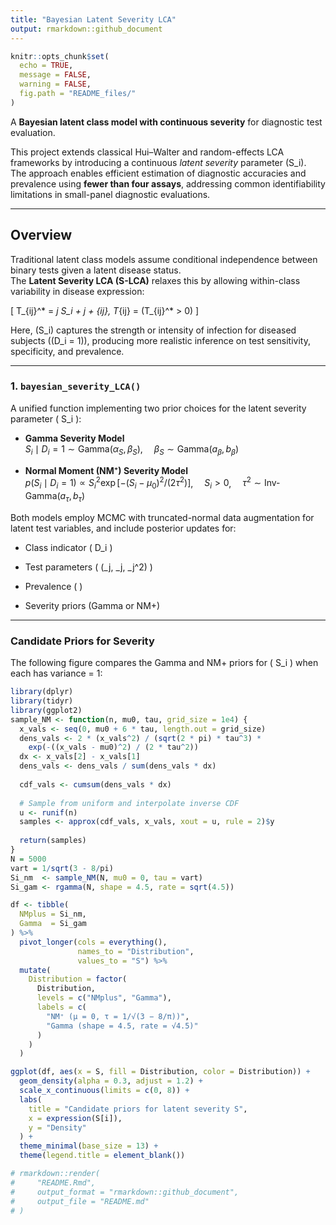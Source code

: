 ```yaml
---
title: "Bayesian Latent Severity LCA"
output: rmarkdown::github_document
---
```


```r
knitr::opts_chunk$set(
  echo = TRUE,
  message = FALSE,
  warning = FALSE,
  fig.path = "README_files/"
)
```


A **Bayesian latent class model with continuous severity** for diagnostic test evaluation.

This project extends classical Hui–Walter and random-effects LCA frameworks by introducing a continuous *latent severity* parameter \(S_i\).  
The approach enables efficient estimation of diagnostic accuracies and prevalence using **fewer than four assays**, addressing common identifiability limitations in small-panel diagnostic evaluations.


---

## Overview

Traditional latent class models assume conditional independence between binary tests given a latent disease status.  
The **Latent Severity LCA (S-LCA)** relaxes this by allowing within-class variability in disease expression:

\[
T_{ij}^* = \beta_j S_i + \gamma_j + \varepsilon_{ij}, 
\qquad T_{ij} = \mathbb{I}(T_{ij}^* > 0)
\]

Here, \(S_i\) captures the strength or intensity of infection for diseased subjects (\(D_i = 1\)), producing more realistic inference on test sensitivity, specificity, and prevalence.

---

### 1. `bayesian_severity_LCA()`

A unified function implementing two prior choices for the latent severity parameter \( S_i \):

- **Gamma Severity Model**  
  $S_i \mid D_i = 1 \sim \mathrm{Gamma}(\alpha_S, \beta_S)$, 
  $\beta_S \sim \mathrm{Gamma}(a_\beta, b_\beta)$

- **Normal Moment (NM⁺) Severity Model**  
  $p(S_i \mid D_i = 1) \propto S_i^2 \exp[-(S_i - \mu_0)^2 / (2\tau^2)]$, 
  $S_i > 0$, 
  $\tau^2 \sim \mathrm{Inv\text{-}Gamma}(a_\tau, b_\tau)$

Both models employ MCMC with truncated-normal data augmentation for latent test variables, and include posterior updates for:

- Class indicator \( D_i \)

- Test parameters \( (\beta_j, \gamma_j, \sigma_j^2) \)

- Prevalence \( \rho \)

- Severity priors (Gamma or NM+)

---

### Candidate Priors for Severity

The following figure compares the Gamma and NM+ priors for \( S_i \) when each has variance = 1:

```r
library(dplyr)
library(tidyr)
library(ggplot2)
sample_NM <- function(n, mu0, tau, grid_size = 1e4) {
  x_vals <- seq(0, mu0 + 6 * tau, length.out = grid_size)
  dens_vals <- 2 * (x_vals^2) / (sqrt(2 * pi) * tau^3) * 
    exp(-((x_vals - mu0)^2) / (2 * tau^2))
  dx <- x_vals[2] - x_vals[1]
  dens_vals <- dens_vals / sum(dens_vals * dx)
  
  cdf_vals <- cumsum(dens_vals * dx)
  
  # Sample from uniform and interpolate inverse CDF
  u <- runif(n)
  samples <- approx(cdf_vals, x_vals, xout = u, rule = 2)$y
  
  return(samples)
}
N = 5000
vart = 1/sqrt(3 - 8/pi)
Si_nm  <- sample_NM(N, mu0 = 0, tau = vart)          
Si_gam <- rgamma(N, shape = 4.5, rate = sqrt(4.5))                

df <- tibble(
  NMplus = Si_nm,
  Gamma  = Si_gam
) %>%
  pivot_longer(cols = everything(),
               names_to = "Distribution",
               values_to = "S") %>%
  mutate(
    Distribution = factor(
      Distribution,
      levels = c("NMplus", "Gamma"),
      labels = c(
        "NM⁺ (μ = 0, τ = 1/√(3 − 8/π))",
        "Gamma (shape = 4.5, rate = √4.5)"
      )
    )
  )

ggplot(df, aes(x = S, fill = Distribution, color = Distribution)) +
  geom_density(alpha = 0.3, adjust = 1.2) +
  scale_x_continuous(limits = c(0, 8)) +
  labs(
    title = "Candidate priors for latent severity S",
    x = expression(S[i]),
    y = "Density"
  ) +
  theme_minimal(base_size = 13) +
  theme(legend.title = element_blank())
```





```r
# rmarkdown::render(
#     "README.Rmd",
#     output_format = "rmarkdown::github_document",
#     output_file = "README.md"
# )
```

